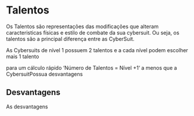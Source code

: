 # Talentos

Os Talentos são representações das modificações que alteram caracteristicas físicas
e estilo de combate da sua cybersuit. Ou seja, os talentos são a principal diferença
entre as CyberSuit.

As Cybersuits de nível 1 possuem 2 talentos e a cada nível podem escolher mais 1 talento

para um cálculo rápido ‘Número de Talentos = Nível +1‘ a menos que a CybersuitPossua desvantagens

## Desvantagens

As desvantagens 